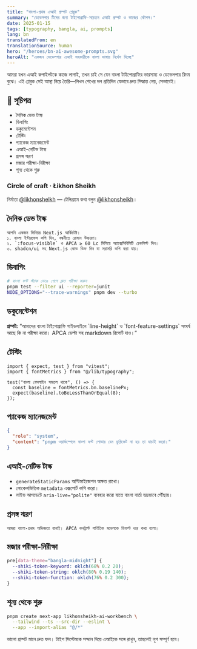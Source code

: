 ```yaml
---
title: "বাংলা-প্রথম এআই প্রম্পট প্লেবুক"
summary: "ডেভেলপার টিমের জন্য টাইপোগ্রাফি-সচেতন এআই প্রম্পট ও কাজের কৌশল।"
date: 2025-01-15
tags: [typography, bangla, ai, prompts]
lang: bn
translatedFrom: en
translationSource: human
hero: "/heroes/bn-ai-awesome-prompts.svg"
heroAlt: "একজন ডেভেলপার এআই সহকারীকে বাংলা ভাষায় নির্দেশ দিচ্ছে"
---
```


আমরা যখন এআই কপাইলটকে কাজে লাগাই, তখন চাই সে যেন বাংলা টাইপোগ্রাফির ভারসাম্য ও ডেভেলপার রিদম বুঝে। এই প্লেবুক সেই আস্থা নিয়ে তৈরি—লিখন শেখের দল প্রতিদিন যেভাবে দ্রুত সিদ্ধান্ত নেয়, সেভাবেই।

## 🌟 সূচিপত্র

- দৈনিক ডেভ টাস্ক
- ডিবাগিং
- ডকুমেন্টেশন
- টেস্টিং
- প্যাকেজ ম্যানেজমেন্ট
- এআই-নেটিভ টাস্ক
- প্রসঙ্গ স্মরণ
- মজার পরীক্ষা-নিরীক্ষা
- শূন্য থেকে শুরু

<Card className="space-y-4 bg-gradient-to-br from-fuchsia-900/60 via-slate-900/50 to-emerald-900/50 border-white/10 p-6 text-white">
  <h3 className="text-lg font-semibold">Circle of craft · Łikhon Sheikh</h3>
  <p className="text-sm text-white/80">
    নির্মাতা <a href="https://github.com/likhonshelkh" className="underline decoration-amber-300 decoration-dashed underline-offset-4">@likhonshelkh</a> — টেলিগ্রামে কথা বলুন <a href="https://t.me/likhonsheikh" className="underline decoration-lime-300 underline-offset-4">@likhonsheikh</a>।
  </p>
</Card>

## দৈনিক ডেভ টাস্ক

```mdx filename="prompt.md"
আপনি একজন সিনিয়র Next.js আর্কিটেক্ট।
১. বাংলা ইন্টারফেস কপি দিন, বন্ধনীতে রোমান উচ্চারণ।
২. `:focus-visible` ও APCA ≥ 60 Lc মিলিয়ে অ্যাক্সেসিবিলিটি চেকলিস্ট দিন।
৩. shadcn/ui সহ Next.js কোড ডিফ দিন যা সরাসরি কপি করা যায়।
```

## ডিবাগিং

```bash filename="debug.sh"
# বাংলা ফন্ট স্ট্যাক ভেঙে গেলে দ্রুত পরীক্ষা করুন
pnpm test --filter ui --reporter=junit
NODE_OPTIONS="--trace-warnings" pnpm dev --turbo
```

## ডকুমেন্টেশন

<Card className="bg-white/5 border-white/10 p-6 text-sm leading-relaxed">
  <strong>প্রম্পট:</strong> “আমাদের বাংলা টাইপোগ্রাফি গাইডলাইনে `line-height` ও `font-feature-settings` সংঘর্ষ আছে কি না পরীক্ষা করো। APCA ডেল্টা সহ markdown রিপোর্ট দাও।”
</Card>

## টেস্টিং

```tsx filename="tests/font-system.test.tsx"
import { expect, test } from "vitest";
import { fontMetrics } from "@/lib/typography";

test("বাংলা বেসলাইন সমতল থাকে", () => {
  const baseline = fontMetrics.bn.baselinePx;
  expect(baseline).toBeLessThanOrEqual(8);
});
```

## প্যাকেজ ম্যানেজমেন্ট

```json filename="prompt.json"
{
  "role": "system",
  "content": "pnpm ওয়ার্কস্পেসে বাংলা ফন্ট লোডার যেন ডুপ্লিকেট না হয় তা যাচাই করো।"
}
```

## এআই-নেটিভ টাস্ক

- `generateStaticParams` অপ্টিমাইজেশন অক্ষত রাখো।
- লোকেলভিত্তিক `metadata` এক্সপোর্ট কপি করো।
- লাইভ আপডেটে `aria-live="polite"` ব্যবহার করো যাতে বাংলা বার্তা ভদ্রভাবে পৌঁছায়।

## প্রসঙ্গ স্মরণ

```text
আমরা বাংলা-প্রথম অভিজ্ঞতা বানাই। APCA কনট্রাস্ট গাণিতিক মডেলকে ডিফল্ট ধরে কথা বলো।
```

## মজার পরীক্ষা-নিরীক্ষা

```css filename="app/globals.css"
pre[data-theme="bangla-midnight"] {
  --shiki-token-keyword: oklch(68% 0.2 20);
  --shiki-token-string: oklch(80% 0.19 140);
  --shiki-token-function: oklch(76% 0.2 300);
}
```

## শূন্য থেকে শুরু

```bash filename="scaffold.sh"
pnpm create next-app likhonsheikh-ai-workbench \
  --tailwind --ts --src-dir --eslint \
  --app --import-alias "@/*"
```

ভালো প্রম্পট মানে দ্রুত ফল। টাইপ সিস্টেমকে সম্মান দিয়ে এআইকে সঙ্গে রাখুন, তাহলেই লুপ সম্পূর্ণ হবে।
